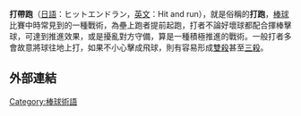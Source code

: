 '''打帶跑'''（[[日語|日語]]：ヒットエンドラン，[[英文|英文]]：Hit and run），就是俗稱的'''打跑'''，[[棒球|棒球]]比賽中時常見到的一種戰術，為壘上跑者提前起跑，打者不論好壞球都配合揮棒擊球，可達到推進效果，或是擾亂對方守備，算是一種積極推進的戰術。一般打者多會故意將球往地上打，如果不小心擊成飛球，則有容易形成[[雙殺_(棒球)|雙殺]]甚至[[三殺|三殺]]。

==外部連結==
{{台灣棒球維基館}}

{{棒球小作品}}

[[Category:棒球術語|Category:棒球術語]]